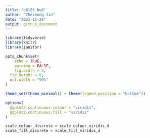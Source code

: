 ```yaml
---
title: "p8105_hw6"
author: "Zhezheng Jin"
date: "2023-11-29"
output: github_document
---
```


```r
library(tidyverse)
library(knitr)
library(janitor)

opts_chunk$set(
	echo = TRUE,
	warning = FALSE,
	fig.width = 8, 
  fig.height = 6,
  out.width = "90%"
)

theme_set(theme_minimal() + theme(legend.position = "bottom"))

options(
  ggplot2.continuous.colour = "viridis",
  ggplot2.continuous.fill = "viridis"
)

scale_colour_discrete = scale_colour_viridis_d
scale_fill_discrete = scale_fill_viridis_d
```
